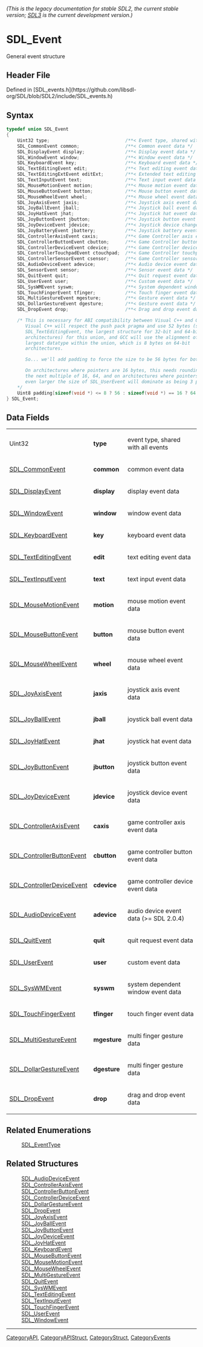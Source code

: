 ====== (This is the legacy documentation for stable SDL2, the current stable version; [https://wiki.libsdl.org/SDL3/ SDL3] is the current development version.) ======
= SDL_Event =

General event structure

== Header File ==

Defined in [SDL_events.h](https://github.com/libsdl-org/SDL/blob/SDL2/include/SDL_events.h)

== Syntax ==

<syntaxhighlight lang='c'>
typedef union SDL_Event
{
    Uint32 type;                            /**< Event type, shared with all events */
    SDL_CommonEvent common;                 /**< Common event data */
    SDL_DisplayEvent display;               /**< Display event data */
    SDL_WindowEvent window;                 /**< Window event data */
    SDL_KeyboardEvent key;                  /**< Keyboard event data */
    SDL_TextEditingEvent edit;              /**< Text editing event data */
    SDL_TextEditingExtEvent editExt;        /**< Extended text editing event data */
    SDL_TextInputEvent text;                /**< Text input event data */
    SDL_MouseMotionEvent motion;            /**< Mouse motion event data */
    SDL_MouseButtonEvent button;            /**< Mouse button event data */
    SDL_MouseWheelEvent wheel;              /**< Mouse wheel event data */
    SDL_JoyAxisEvent jaxis;                 /**< Joystick axis event data */
    SDL_JoyBallEvent jball;                 /**< Joystick ball event data */
    SDL_JoyHatEvent jhat;                   /**< Joystick hat event data */
    SDL_JoyButtonEvent jbutton;             /**< Joystick button event data */
    SDL_JoyDeviceEvent jdevice;             /**< Joystick device change event data */
    SDL_JoyBatteryEvent jbattery;           /**< Joystick battery event data */
    SDL_ControllerAxisEvent caxis;          /**< Game Controller axis event data */
    SDL_ControllerButtonEvent cbutton;      /**< Game Controller button event data */
    SDL_ControllerDeviceEvent cdevice;      /**< Game Controller device event data */
    SDL_ControllerTouchpadEvent ctouchpad;  /**< Game Controller touchpad event data */
    SDL_ControllerSensorEvent csensor;      /**< Game Controller sensor event data */
    SDL_AudioDeviceEvent adevice;           /**< Audio device event data */
    SDL_SensorEvent sensor;                 /**< Sensor event data */
    SDL_QuitEvent quit;                     /**< Quit request event data */
    SDL_UserEvent user;                     /**< Custom event data */
    SDL_SysWMEvent syswm;                   /**< System dependent window event data */
    SDL_TouchFingerEvent tfinger;           /**< Touch finger event data */
    SDL_MultiGestureEvent mgesture;         /**< Gesture event data */
    SDL_DollarGestureEvent dgesture;        /**< Gesture event data */
    SDL_DropEvent drop;                     /**< Drag and drop event data */

    /* This is necessary for ABI compatibility between Visual C++ and GCC.
       Visual C++ will respect the push pack pragma and use 52 bytes (size of
       SDL_TextEditingEvent, the largest structure for 32-bit and 64-bit
       architectures) for this union, and GCC will use the alignment of the
       largest datatype within the union, which is 8 bytes on 64-bit
       architectures.

       So... we'll add padding to force the size to be 56 bytes for both.

       On architectures where pointers are 16 bytes, this needs rounding up to
       the next multiple of 16, 64, and on architectures where pointers are
       even larger the size of SDL_UserEvent will dominate as being 3 pointers.
    */
    Uint8 padding[sizeof(void *) <= 8 ? 56 : sizeof(void *) == 16 ? 64 : 3 * sizeof(void *)];
} SDL_Event;</syntaxhighlight>

== Data Fields ==

{|
|Uint32
|'''type'''
|event type, shared with all events
|-
|[[SDL_CommonEvent]]
|'''common'''
|common event data
|-
|[[SDL_DisplayEvent]]
|'''display'''
|display event data
|-
|[[SDL_WindowEvent]]
|'''window'''
|window event data
|-
|[[SDL_KeyboardEvent]]
|'''key'''
|keyboard event data
|-
|[[SDL_TextEditingEvent]]
|'''edit'''
|text editing event data
|-
|[[SDL_TextInputEvent]]
|'''text'''
|text input event data
|-
|[[SDL_MouseMotionEvent]]
|'''motion'''
|mouse motion event data
|-
|[[SDL_MouseButtonEvent]]
|'''button'''
|mouse button event data
|-
|[[SDL_MouseWheelEvent]]
|'''wheel'''
|mouse wheel event data
|-
|[[SDL_JoyAxisEvent]]
|'''jaxis'''
|joystick axis event data
|-
|[[SDL_JoyBallEvent]]
|'''jball'''
|joystick ball event data
|-
|[[SDL_JoyHatEvent]]
|'''jhat'''
|joystick hat event data
|-
|[[SDL_JoyButtonEvent]]
|'''jbutton'''
|joystick button event data
|-
|[[SDL_JoyDeviceEvent]]
|'''jdevice'''
|joystick device event data
|-
|[[SDL_ControllerAxisEvent]]
|'''caxis'''
|game controller axis event data
|-
|[[SDL_ControllerButtonEvent]]
|'''cbutton'''
|game controller button event data
|-
|[[SDL_ControllerDeviceEvent]]
|'''cdevice'''
|game controller device event data
|-
|[[SDL_AudioDeviceEvent]]
|'''adevice'''
|audio device event data (>= SDL 2.0.4)
|-
|[[SDL_QuitEvent]]
|'''quit'''
|quit request event data
|-
|[[SDL_UserEvent]]
|'''user'''
|custom event data
|-
|[[SDL_SysWMEvent]]
|'''syswm'''
|system dependent window event data
|-
|[[SDL_TouchFingerEvent]]
|'''tfinger'''
|touch finger event data
|-
|[[SDL_MultiGestureEvent]]
|'''mgesture'''
|multi finger gesture data
|-
|[[SDL_DollarGestureEvent]]
|'''dgesture'''
|multi finger gesture data
|-
|[[SDL_DropEvent]]
|'''drop'''
|drag and drop event data
|}

== Related Enumerations ==

:[[SDL_EventType]]

== Related Structures ==

:[[SDL_AudioDeviceEvent]]
:[[SDL_ControllerAxisEvent]]
:[[SDL_ControllerButtonEvent]]
:[[SDL_ControllerDeviceEvent]]
:[[SDL_DollarGestureEvent]]
:[[SDL_DropEvent]]
:[[SDL_JoyAxisEvent]]
:[[SDL_JoyBallEvent]]
:[[SDL_JoyButtonEvent]]
:[[SDL_JoyDeviceEvent]]
:[[SDL_JoyHatEvent]]
:[[SDL_KeyboardEvent]]
:[[SDL_MouseButtonEvent]]
:[[SDL_MouseMotionEvent]]
:[[SDL_MouseWheelEvent]]
:[[SDL_MultiGestureEvent]]
:[[SDL_QuitEvent]]
:[[SDL_SysWMEvent]]
:[[SDL_TextEditingEvent]]
:[[SDL_TextInputEvent]]
:[[SDL_TouchFingerEvent]]
:[[SDL_UserEvent]]
:[[SDL_WindowEvent]]

----
[[CategoryAPI]], [[CategoryAPIStruct]], [[CategoryStruct]], [[CategoryEvents]]


